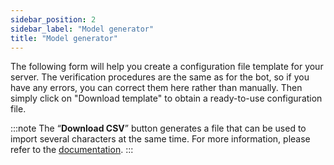 ```yaml
---
sidebar_position: 2
sidebar_label: "Model generator"
title: "Model generator"
---
```



The following form will help you create a configuration file template for your server. The verification procedures are the same as for the bot, so if you have any errors, you can correct them here rather than manually.
Then simply click on "Download template" to obtain a ready-to-use configuration file.

:::note
The “**Download CSV**” button generates a file that can be used to import several characters at the same time.
For more information, please refer to the [documentation](../sheet/import_export.md).
:::

<TemplateForm />
